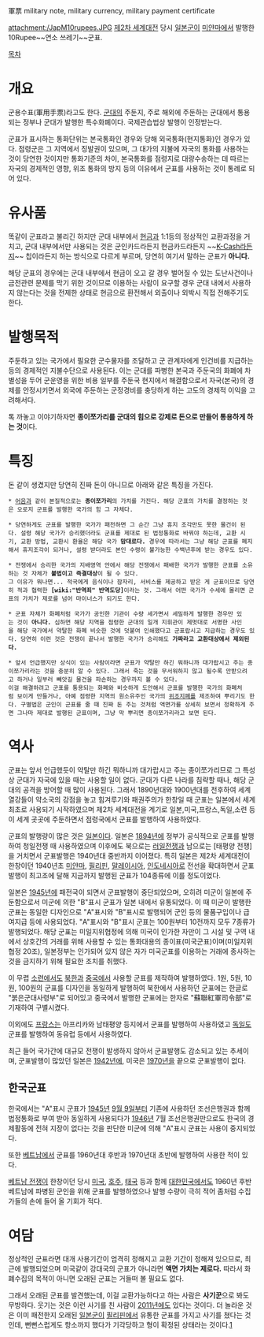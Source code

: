 軍票
military note, military currency, military payment certificate

attachment:/JapM10rupees.JPG
[[제2차 세계대전]] 당시 [[일본군]]이 [[미얀마]]에서 발행한 10Rupee~~연소 쓰레기~~군표.

[[목차]]
= 개요 = 
군용수표(軍用手票)라고도 한다. [[군대]]의 주둔지, 주로 해외에 주둔하는 군대에서 통용되는 정부나 군대가 발행한 특수화폐이다. 국제관습법상 발행이 인정받는다. 

군표가 표시하는 통화단위는 본국통화인 경우와 당해 외국통화(현지통화)인 경우가 있다. 점령군은 그 지역에서 징발권이 있으며, 그 대가의 지불에 자국의 통화를 사용하는 것이 당연한 것이지만 통화기준의 차이, 본국통화를 점령지로 대량수송하는 데 따르는 자국의 경제적인 영향, 위조 통화의 방지 등의 이유에서 군표를 사용하는 것이 통례로 되어 있다.
= 유사품 =
똑같이 군표라고 불리긴 하지만 군대 내부에서 [[현금]]과 1:1등의 정상적인 교환과정을 거치고, 군대 내부에서만 사용되는 것은 군인카드라든지 현금카드라든지 ~~[[K-Cash]]라든지~~ 칩이라든지 하는 방식으로 다르게 부르며, 당연히 여기서 말하는 군표가 '''아니다.'''

해당 군표의 경우에는 군대 내부에서 현금이 오고 갈 경우 벌어질 수 있는 도난사건이나 금전관련 문제를 막기 위한 것이므로 이용하는 사람이 요구할 경우 군대 내에서 사용하지 않는다는 것을 전제한 상태로 현금으로 환전해서 외출이나 외박시 직접 전해주기도 한다.
= 발행목적 =
주둔하고 있는 국가에서 필요한 군수물자를 조달하고 군 관계자에게 인건비를 지급하는 등의 경제적인 지불수단으로 사용된다. 이는 군대를 파병한 본국과 주둔국의 화폐에 차별성을 두어 군운영을 위한 비용 일부를 주둔국 현지에서 해결함으로서 자국(본국)의 경제를 안정시키면서 외국에 주둔하는 군정경비를 충당하게 하는 고도의 경제적 이익을 고려해서다.

톡 까놓고 이야기하자면 '''종이쪼가리를 군대의 힘으로 강제로 돈으로 만들어 통용하게 하는 것'''이다.
= 특징 =
돈 같이 생겼지만 당연히 진짜 돈이 아니므로 아래와 같은 특징을 가진다.

 * [[어음]]과 같이 본질적으로는 '''종이쪼가리'''의 가치를 가진다. 해당 군표의 가치를 결정하는 것은 오로지 군표를 발행한 국가의 힘 그 자체다.

 * 당연하게도 군표를 발행한 국가가 패전하면 그 순간 그냥 휴지 조각만도 못한 물건이 된다. 설령 해당 국가가 승리했더라도 군표를 제대로 된 법정통화로 바꿔야 하는데, 교환 시기, 교환 방법, 교환시 환율은 해당 국가 '''맘대로다.''' 경우에 따라서는 그냥 해당 군표를 폐지해서 휴지조각이 되거나, 설령 받더라도 본인 수령이 불가능한 수백년후에 받는 경우도 있다.

 * 전쟁에서 승리한 국가의 지배영역 안에서 해당 전쟁에서 패배한 국가가 발행한 군표를 소유하는 것 자체가 '''불법이고 즉결대상'''이 될 수 있다.
 그 이유가 뭐나면... 적국에게 음식이나 잠자리, 서비스를 제공하고 받은 게 군표이므로 당연히 적과 협력한 '''[wiki:"반역죄" 반역도당]'''이라는 것. 그래서 어떤 국가가 수세에 몰리면 군표의 가치가 제로를 넘어 마이너스가 되기도 한다.

 * 군표 자체가 화폐처럼 국가가 공인한 기관이 수량 세가면서 세밀하게 발행한 경우만 있는 것이 '''아니다.''' 심하면 해당 지역을 점령한 군대의 일개 지휘관이 제멋대로 서명한 사인을 해당 국가에서 약탈한 화폐 비슷한 것에 덧붙여 인쇄했다고 군표랍시고 지급하는 경우도 있다. 당연히 이런 것은 전쟁이 끝나서 발행한 국가가 승리해도 '''가짜라고 교환대상에서 제외된다.'''

 * 앞서 언급했지만 상식이 있는 사람이라면 군표가 약탈만 하긴 뭐하니까 대가랍시고 주는 종이쪼가리라는 것을 충분히 알 수 있다. 그래서 죽는 것을 무서워하지 않고 될수록 안받으려고 하거나 일부러 빼앗길 물건을 파손하는 경우까지 볼 수 있다.
 이걸 해결하려고 군표를 통용되는 화폐와 비슷하게 도안해서 군표를 발행한 국가의 화폐처럼 보이게 만들거나, 아예 점령한 지역의 원소유주인 국가의 [[위조지폐]]를 제조하여 뿌리기도 한다. 구별법은 군인이 군표를 줄 때 진짜 돈 주는 것처럼 액면가를 상세히 보면서 정확하게 주면 그나마 제대로 발행된 군표이며, 그냥 막 뿌리면 종이쪼가리라고 보면 된다.
= 역사 =
군표는 앞서 언급했듯이 약탈만 하긴 뭐하니까 대가랍시고 주는 종이쪼가리므로 그 특성상 군대가 자국에 있을 때는 사용할 일이 없다. 군대가 다른 나라를 침략할 때나, 해당 군대의 공격을 방어할 때 많이 사용된다. 그래서  1890년대와 1900년대를 전후하여 세계열강들이 약소국의 강점을 놓고 힘겨루기와 패권주의가 한창일 때 군표는 일본에서 세계최초로 사용되기 시작하였으며 제2차 세계대전을 계기로 일본,미국,프랑스,독일,소련 등이 세계 곳곳에 주둔하면서 점령국에서 군표를 발행하여 사용하였다.

군표의 발행량이 많은 것은 [[일본]]이다. 일본은 [[1894년]]에 정부가 공식적으로 군표를 발행하여 청일전쟁 때 사용하였으며 이후에도 북으로는 [[러일전쟁]]과 남으로는 [태평양 전쟁]을 거치면서 군표발행은 1940년대 중반까지 이어졌다. 특히 일본은 제2차 세계대전이 한창이던 1940년초 [[미얀마]], [[필리핀]], [[말레이시아]], [[인도네시아]]로 전선을 확대하면서 군표발행이 최고조에 달해 지금까지 발행된 군표가 104종류에 이를 정도이었다.
 
일본은 [[1945년]]에 패전국이 되면서 군표발행이 중단되었으며, 오히려 미군이 일본에 주둔함으로서 미군에 의한 "B"표시 군표가 일본 내에서 유통되었다. 이 때 미군이 발행한 군표는 동일한 디자인으로 "A"표시와 "B"표시로 발행되어 군인 등의 물품구입이나 급여지급 등에 사용되었다. "A"표시와 "B"표시 군표는 100원부터 10전까지 모두 7종류가 발행되었다. 해당 군표는 미일지위협정에 의해 미국이 인가한 자만이 그 시설 및 구역 내에서 상호간의 거래를 위해 사용할 수 있는 통화대용의 종이표(미국군표)이며(미일지위협정 20조), 일본정부는 인가되어 있지 않은 자가 미국군표를 이용하는 거래에 종사하는 것을 금지하기 위해 필요한 조치를 취했다.
 
이 무렵 [[소련]]에서도 [[북한]]과 [[중국]]에서 사용할 군표를 제작하여 발행하였다. 1원, 5원, 10원, 100원의 군표를 디자인을 동일하게 발행하여 북한에서 사용하던 군표에는 한글로 "붉은군대사령부"로 되어있고 중국에서 발행한 군표에는 한자로 "蘇聯紅軍司令部"로 기재하여 구별시켰다.
 
이외에도 [[프랑스]]는 아프리카와 남태평양 등지에서 군표를 발행하여 사용하였고 [[독일]]도 군표를 발행하여 동유럽 등에서 사용하였다.
 
최근 들어 국가간에 대규모 전쟁이 발생하지 않아서 군표발행도 감소되고 있는 추세이며, 군표발행이 많았던 일본은 [[1942년]]에, 미국은 [[1970년]]을 끝으로 군표발행이 없다.
== 한국군표 ==
한국에서는 "A"표시 군표가 [[1945년]] [[9월 9일]]부터 기존에 사용하던 조선은행권과 함께 법정통화로 부여 받아 동일하게 사용되다가 [[1946년]] 7월 조선은행권만으로도 한국의 경제활동에 전혀 지장이 없다는 것을 판단한 미군에 의해 "A"표시 군표는 사용이 중지되었다.
 
또한 [[베트남]]에서 군표를 1960년대 후반과 1970년대 초반에 발행하여 사용한 적이 있다.
 
[[베트남 전쟁]]이 한창이던 당시 [[미국]], [[호주]], [[태국]] 등과 함께 [[대한민국]]에서도 1960년 후반 베트남에 파병된 군인을 위해 군표를 발행하였으나 발행 수량이 극히 적어 좀처럼 수집가들의 손에 들어 올 기회가 적다.
= 여담 =
정상적인 군표라면 대개 사용기간이 엄격히 정해지고 교환 기간이 정해져 있으므로, 최근에 발행되었으며 미국같이 강대국의 군표가 아니라면 '''액면 가치는 제로다.''' 따라서 화폐수집의 목적이 아니면 오래된 군표는 거들떠 볼 필요도 없다. 

그래서 오래된 군표를 발견했는데, 이걸 교환가능하다고 하는 사람은 '''사기꾼'''으로 봐도 무방하다. 웃기는 것은 이런 사기를 친 사람이 [[2011년]]에도 있다는 것이다. 더 놀라운 것은 이미 패전한지 오래된 [[일본군]]이 [[필리핀]]에서 유통한 군표를 가지고 사기를 쳤다는 것인데, 뻔뻔스럽게도 항소까지 했다가 기각당하고 형이 확정된 상태라는 것이다.[http://www.newsis.com/ar_detail/view.html?ar_id=NISX20110816_0008995877&cID=10201&pID=10200]
